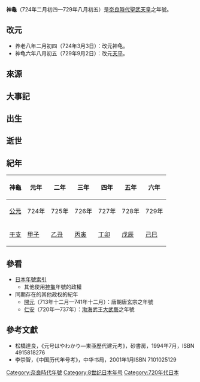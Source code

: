 {{japanese|japanese=神亀|kana=じんき|romaji=Jinki}}

'''神龜'''（724年二月初四—729年八月初五）是[[奈良時代|奈良時代]][[聖武天皇|聖武天皇]]之年號。

==改元==
*养老八年二月初四（724年3月3日）：改元神龟。
*神龟六年八月初五（729年9月2日）：改元[[天平_(聖武天皇)|天平]]。

==來源==

==大事記==

==出生==

==逝世==

==紀年==

{| class="wikitable"
!神龜!!元年!!二年!!三年!!四年!!五年!!六年
|-
![[公元|公元]]
|724年||725年||726年||727年||728年||729年
|-
![[干支|干支]]
|[[甲子|甲子]]||[[乙丑|乙丑]]||[[丙寅|丙寅]]||[[丁卯|丁卯]]||[[戊辰|戊辰]]||[[己巳|己巳]]
|}

==參看==
*[[日本年號索引|日本年號索引]]
**其他使用[[神龜|神龜]]年號的政權
*同期存在的其他政权的紀年
**[[開元|開元]]（713年十二月—741年十二月）：唐朝唐玄宗之年號
**[[仁安|仁安]]（720年—737年）：[[渤海国|渤海]]武王[[大武藝|大武藝]]之年號

==參考文獻==
*松橋達良，《元号はやわかり—東亜歷代建元考》，砂書房，1994年7月，ISBN 4915818276
*李崇智，《中国历代年号考》，中华书局，2001年1月ISBN 7101025129

{{年号|[[養老_(日本年號)|養老]]|[[日本年号|日本年号]]|[[天平_(聖武天皇)|天平]]}}
{{奈良時代年號}}
{{DEFAULTSORT:Jinki}}

[[Category:奈良時代年號|Category:奈良時代年號]]
[[Category:8世纪日本年号|Category:8世纪日本年号]]
[[Category:720年代日本|Category:720年代日本]]